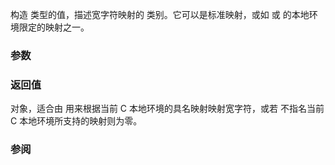 {{cpp/title|wctrans}}
{{cpp/string/wide/navbar}}
{{ddcl|header=cwctype|
std::wctrans_t wctrans( const char* str );
}}

构造 {{c|std::wctrans_t}} 类型的值，描述宽字符映射的 {{lc|LC_CTYPE}} 类别。它可以是标准映射，或如 {{tt|"tojhira"}} 或 {{tt|"tojkata"}} 的本地环境限定的映射之一。

===参数===
{{par begin}}
{{par|str|保有所欲映射的名称的 C 字符串。
下列 {{tt|str}} 的值在所有 C 本地环境中受到支持：
{{dsc begin}}
{{dsc hitem|{{tt|str}} 的值|效果}}
{{dsc|{{tt|"toupper"}}|标识 {{c|towupper}} 所用的映射}}
{{dsc|{{tt|"tolower"}}|标识 {{c|towlower}} 所用的映射}}
{{dsc end}}
}}
{{dsc end}}

===返回值===
{{c|std::wctrans_t}} 对象，适合由 {{lc|std::towctrans}} 用来根据当前 C 本地环境的具名映射映射宽字符，或若 {{c|str}} 不指名当前 C 本地环境所支持的映射则为零。

===参阅===
{{dsc begin}}
{{dsc inc|cpp/string/wide/dsc towctrans}}
{{dsc see c|c/string/wide/wctrans}}
{{dsc end}}

{{langlinks|de|en|es|fr|it|ja|pt|ru}}